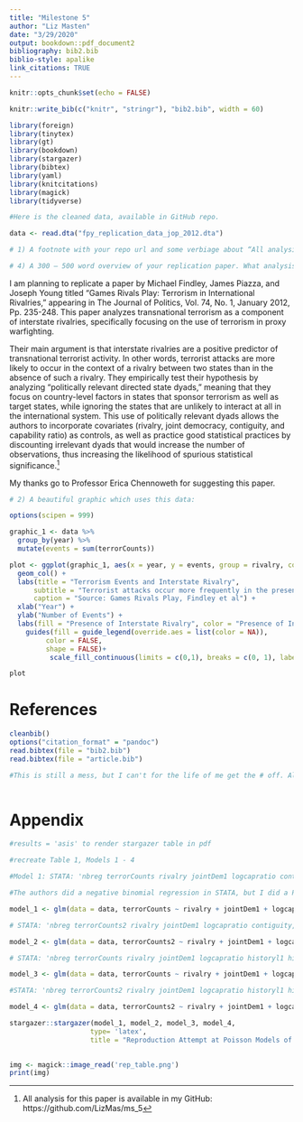 ```yaml
---
title: "Milestone 5"
author: "Liz Masten"
date: "3/29/2020"
output: bookdown::pdf_document2
bibliography: bib2.bib
biblio-style: apalike 
link_citations: TRUE
---
```



```r
knitr::opts_chunk$set(echo = FALSE)

knitr::write_bib(c("knitr", "stringr"), "bib2.bib", width = 60)

library(foreign)
library(tinytex)
library(gt)
library(bookdown)
library(stargazer)
library(bibtex)
library(yaml)
library(knitcitations)
library(magick)
library(tidyverse)
```

```r

#Here is the cleaned data, available in GitHub repo. 

data <- read.dta("fpy_replication_data_jop_2012.dta")

# 1) A footnote with your repo url and some verbiage about “All analysis for this paper is available . . .”

# 4) A 300 – 500 word overview of your replication paper. What analysis did they run? What did they conclude?

```
I am planning to replicate a paper by Michael Findley, James Piazza, and Joseph Young titled "Games Rivals Play: Terrorism in International Rivalries," appearing in The Journal of Politics, Vol. 74, No. 1, January 2012, Pp. 235-248. This paper analyzes transnational terrorism as a component of interstate rivalries, specifically focusing on the use of terrorism in proxy warfighting. 

Their main argument is that interstate rivalries are a positive predictor of transnational terrorist activity. In other words, terrorist attacks are more likely to occur in the context of a rivalry between two states than in the absence of such a rivalry. They empirically test their hypothesis by analyzing “politically relevant directed state dyads,” meaning that they focus on country-level factors in states that sponsor terrorism as well as target states, while ignoring the states that are unlikely to interact at all in the international system. This use of politically relevant dyads allows the authors to incorporate covariates (rivalry, joint democracy, contiguity, and capability ratio) as controls, as well as practice good statistical practices by discounting irrelevant dyads that would increase the number of observations, thus increasing the likelihood of spurious statistical significance.^[All analysis for this paper is available in my GitHub: https://github.com/LizMas/ms_5]

My thanks go to Professor Erica Chennoweth for suggesting this paper.


```r

# 2) A beautiful graphic which uses this data: 

options(scipen = 999)

graphic_1 <- data %>% 
  group_by(year) %>% 
  mutate(events = sum(terrorCounts))  

plot <- ggplot(graphic_1, aes(x = year, y = events, group = rivalry, color = rivalry, fill= rivalry)) +
  geom_col() +
  labs(title = "Terrorism Events and Interstate Rivalry", 
      subtitle = "Terrorist attacks occur more frequently in the presence of an interstate rivalry", 
      caption = "Source: Games Rivals Play, Findley et al") +
  xlab("Year") +
  ylab("Number of Events") +
  labs(fill = "Presence of Interstate Rivalry", color = "Presence of Interstate Rivalry") +
    guides(fill = guide_legend(override.aes = list(color = NA)), 
         color = FALSE, 
         shape = FALSE)+
          scale_fill_continuous(limits = c(0,1), breaks = c(0, 1), labels = c("Rivalry", "No Rivalry"))

plot


```

# References {-}

```r

cleanbib()
options("citation_format" = "pandoc")
read.bibtex(file = "bib2.bib")
read.bibtex(file = "article.bib")

#This is still a mess, but I can't for the life of me get the # off. Also, there has to be a better way to 1) not get the bib.bib/ bib2.bib file to overwrite with the default nonsense that R does and 2) combine the .bib files so I don't have to call individual files like article.bib. This was my work around for now... 
 
```
# Appendix {-}

```r

#results = 'asis' to render stargazer table in pdf 

#recreate Table 1, Models 1 - 4

#Model 1: STATA: 'nbreg terrorCounts rivalry jointDem1 logcapratio contiguity, nolog cluster(dyadid) dispersion(constant)' 

#The authors did a negative binomial regression in STATA, but I did a Poisson here because apparently a negtive binomial regression is just a type of Poisson, but Poisson is more generalized. 

model_1 <- glm(data = data, terrorCounts ~ rivalry + jointDem1 + logcapratio + contiguity, family = poisson)

# STATA: 'nbreg terrorCounts2 rivalry jointDem1 logcapratio contiguity, nolog cluster(dyadid)  dispersion(constant)'  

model_2 <- glm(data = data, terrorCounts2 ~ rivalry + jointDem1 + logcapratio + contiguity, family = poisson)

# STATA: 'nbreg terrorCounts rivalry jointDem1 logcapratio historyl1 historyl2 coldwar1 conflict1 conflict2 contiguity war1 war2, nolog cluster(dyadid) dispersion(constant)' 

model_3 <- glm(data = data, terrorCounts ~ rivalry + jointDem1 + logcapratio + historyl1 + coldwar1 + conflict1 + conflict2 + contiguity + war1 + war2, family = poisson)

#STATA: 'nbreg terrorCounts2 rivalry jointDem1 logcapratio historyl1 historyl2 coldwar1 conflict1 conflict2 contiguity war1 war2, nolog cluster(dyadid)  dispersion(constant)' 

model_4 <- glm(data = data, terrorCounts2 ~ rivalry + jointDem1 + logcapratio + historyl1 + historyl2 + coldwar1 + conflict1 + conflict2 + contiguity + war1 + war2, family = poisson)

stargazer::stargazer(model_1, model_2, model_3, model_4, 
                    type= 'latex',
                    title = "Reproduction Attempt at Poisson Models of Transnational Terrorist Activity per Findley et al")
  
```


```r

img <- magick::image_read('rep_table.png')
print(img)

```



